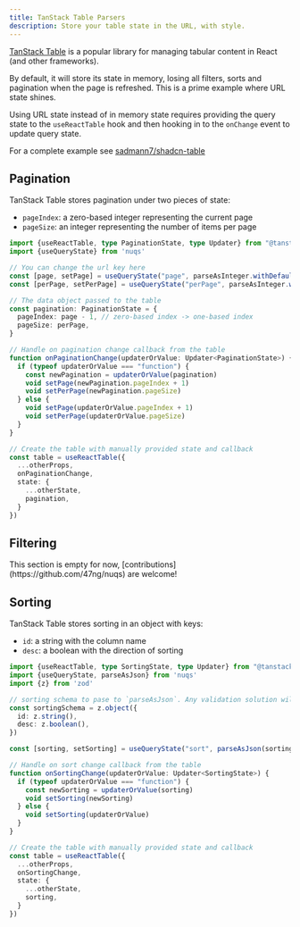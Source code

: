 ```yaml
---
title: TanStack Table Parsers
description: Store your table state in the URL, with style.
---
```



[TanStack Table](https://tanstack.com/table) is a popular library for managing
tabular content in React (and other frameworks).

By default, it will store its state in memory, losing all filters, sorts and
pagination when the page is refreshed. This is a prime example where URL state
shines.

Using URL state instead of in memory state requires providing the query state to
the `useReactTable` hook and then hooking in to the `onChange` event to update
query state.

For a complete
example see [sadmann7/shadcn-table](https://github.com/sadmann7/shadcn-table)

## Pagination

TanStack Table stores pagination under two pieces of state:

- `pageIndex`: a zero-based integer representing the current page
- `pageSize`: an integer representing the number of items per page

```ts
import {useReactTable, type PaginationState, type Updater} from "@tanstack/react-table"
import {useQueryState} from 'nuqs'

// You can change the url key here
const [page, setPage] = useQueryState("page", parseAsInteger.withDefault(1))
const [perPage, setPerPage] = useQueryState("perPage", parseAsInteger.withDefault(10))

// The data object passed to the table
const pagination: PaginationState = {
  pageIndex: page - 1, // zero-based index -> one-based index
  pageSize: perPage,
}

// Handle on pagination change callback from the table
function onPaginationChange(updaterOrValue: Updater<PaginationState>) {
  if (typeof updaterOrValue === "function") {
    const newPagination = updaterOrValue(pagination)
    void setPage(newPagination.pageIndex + 1)
    void setPerPage(newPagination.pageSize)
  } else {
    void setPage(updaterOrValue.pageIndex + 1)
    void setPerPage(updaterOrValue.pageSize)
  }
}

// Create the table with manually provided state and callback
const table = useReactTable({
  ...otherProps,
  onPaginationChange,
  state: {
    ...otherState,
    pagination,
  }
})
```

<Suspense>
  <TanStackTablePagination />
</Suspense>

## Filtering

<Callout>
  This section is empty for now, [contributions](https://github.com/47ng/nuqs) are welcome!
</Callout>

## Sorting

TanStack Table stores sorting in an object with keys:

- `id`: a string with the column name
- `desc`: a boolean with the direction of sorting

```ts
import {useReactTable, type SortingState, type Updater} from "@tanstack/react-table"
import {useQueryState, parseAsJson} from 'nuqs'
import {z} from 'zod'

// sorting schema to pase to `parseAsJson`. Any validation solution will work
const sortingSchema = z.object({
  id: z.string(),
  desc: z.boolean(),
})

const [sorting, setSorting] = useQueryState("sort", parseAsJson(sortingSchema.parse))

// Handle on sort change callback from the table
function onSortingChange(updaterOrValue: Updater<SortingState>) {
  if (typeof updaterOrValue === "function") {
    const newSorting = updaterOrValue(sorting)
    void setSorting(newSorting)
  } else {
    void setSorting(updaterOrValue)
  }
}

// Create the table with manually provided state and callback
const table = useReactTable({
  ...otherProps,
  onSortingChange,
  state: {
    ...otherState,
    sorting,
  }
})
```

<Suspense>
  <TanStackTableSorting />
</Suspense>
